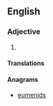 ==English==

===Adjective===
{{en-adj|-}}

# {{alternative spelling of|seminude|lang=en}}

====Translations====
{{trans-see|seminude}}

====Anagrams====
* [[eumenids#English|eumenids]]